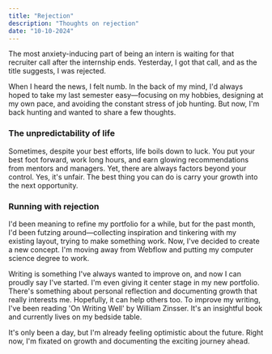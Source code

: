 ```yaml
---
title: "Rejection"
description: "Thoughts on rejection"
date: "10-10-2024"
---
```


The most anxiety-inducing part of being an intern is waiting for that recruiter call after the internship ends. Yesterday, I got that call, and as the title suggests, I was rejected.             

When I heard the news, I felt numb. In the back of my mind, I'd always hoped to take my last semester easy—focusing on my hobbies, designing at my own pace, and avoiding the constant stress of job hunting. But now, I'm back hunting and wanted to share a few thoughts.            

### The unpredictability of life

Sometimes, despite your best efforts, life boils down to luck. You put your best foot forward, work long hours, and earn glowing recommendations from mentors and managers. Yet, there are always factors beyond your control. Yes, it's unfair. The best thing you can do is carry your growth into the next opportunity.

### Running with rejection 

I'd been meaning to refine my portfolio for a while, but for the past month, I'd been futzing around—collecting inspiration and tinkering with my existing layout, trying to make something work. Now, I've decided to create a new concept. I'm moving away from Webflow and putting my computer science degree to work.

Writing is something I've always wanted to improve on, and now I can proudly say I've started. I'm even giving it center stage in my new portfolio. There's something about personal reflection and documenting growth that really interests me. Hopefully, it can help others too. To improve my writing, I've been reading 'On Writing Well' by William Zinsser. It's an insightful book and currently lives on my bedside table. 

It's only been a day, but I'm already feeling optimistic about the future. Right now, I'm fixated on growth and documenting the exciting journey ahead.